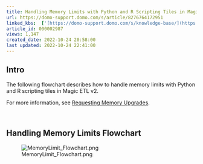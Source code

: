 ```yaml
---
title: Handling Memory Limits with Python and R Scripting Tiles in Magic ETL v2
url: https://domo-support.domo.com/s/article/8276764172951
linked_kbs:  ['[https://domo-support.domo.com/s/knowledge-base/](https://domo-support.domo.com/s/knowledge-base/)', '[https://domo-support.domo.com/s/](https://domo-support.domo.com/s/)', '[https://domo-support.domo.com/s/topic/0TO5w000000ZamzGAC](https://domo-support.domo.com/s/topic/0TO5w000000ZamzGAC)', '[https://domo-support.domo.com/s/topic/0TO5w000000ZanvGAC](https://domo-support.domo.com/s/topic/0TO5w000000ZanvGAC)', '[https://domo-support.domo.com/s/topic/0TO5w000000ZdTHGA0](https://domo-support.domo.com/s/topic/0TO5w000000ZdTHGA0)', '[https://domo-support.domo.com/s/article/4662355030423](https://domo-support.domo.com/s/article/4662355030423)', '[https://domo-support.domo.com/s/article/8276764172951](https://domo-support.domo.com/s/article/8276764172951)', '[https://domo-support.domo.com/s/topic/0TO5w000000ZdTHGA0/tiles](https://domo-support.domo.com/s/topic/0TO5w000000ZdTHGA0/tiles)', '[https://domo-support.domo.com/s/article/360043429933](https://domo-support.domo.com/s/article/360043429933)', '[https://domo-support.domo.com/s/article/360043429953](https://domo-support.domo.com/s/article/360043429953)', '[https://domo-support.domo.com/s/article/360042925494](https://domo-support.domo.com/s/article/360042925494)', '[https://domo-support.domo.com/s/article/360043429913](https://domo-support.domo.com/s/article/360043429913)', '[https://domo-support.domo.com/s/article/4408174643607](https://domo-support.domo.com/s/article/4408174643607)', '[https://domo-support.domo.com/s/login/](https://domo-support.domo.com/s/login/)']
article_id: 000002987
views: 1,147
created_date: 2022-10-24 20:58:00
last updated: 2022-10-24 22:41:00
---
```




Intro
-----


The following flowchart describes how to handle memory limits with Python and R scripting tiles in Magic ETL v2.   
  
For more information, see [Requesting Memory Upgrades](/s/article/4662355030423).


 


Handling Memory Limits Flowchart
--------------------------------


![MemoryLimit_Flowchart.png](MemoryLimit_Flowchart.png)

